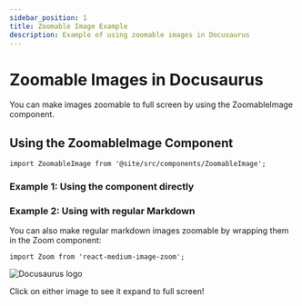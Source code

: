 ```yaml
---
sidebar_position: 1
title: Zoomable Image Example
description: Example of using zoomable images in Docusaurus
---
```


# Zoomable Images in Docusaurus

You can make images zoomable to full screen by using the ZoomableImage component.

## Using the ZoomableImage Component

```mdx-code-block
import ZoomableImage from '@site/src/components/ZoomableImage';
```

### Example 1: Using the component directly

<ZoomableImage src="/img/docusaurus-social-card.jpg" alt="Docusaurus social card" />

### Example 2: Using with regular Markdown

You can also make regular markdown images zoomable by wrapping them in the Zoom component:

```mdx-code-block
import Zoom from 'react-medium-image-zoom';
```

<Zoom>

![Docusaurus logo](/img/logo.svg)

</Zoom>

Click on either image to see it expand to full screen! 